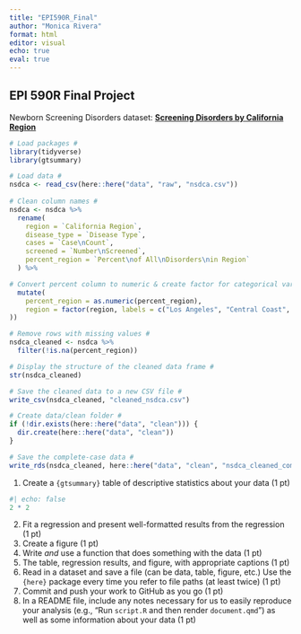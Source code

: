 ```yaml
---
title: "EPI590R_Final"
author: "Monica Rivera"
format: html
editor: visual
echo: true
eval: true
---
```


## EPI 590R Final Project

Newborn Screening Disorders dataset: [**Screening Disorders by California Region**](https://catalog.data.gov/dataset/newborn-screening-disorders-426e4/resource/54bb2656-0073-4380-bbc7-7ac7919aee38 "Screening Disorders by California Region")

```r
# Load packages #
library(tidyverse)
library(gtsummary)

# Load data #
nsdca <- read_csv(here::here("data", "raw", "nsdca.csv"))
                  
# Clean column names #
nsdca <- nsdca %>%
  rename(
    region = `California Region`,
    disease_type = `Disease Type`,
    cases = `Case\nCount`,
    screened = `Number\nScreened`,
    percent_region = `Percent\nof All\nDisorders\nin Region`
  ) %>%

# Convert percent column to numeric & create factor for categorical variable: region #
  mutate(
    percent_region = as.numeric(percent_region),
    region = factor(region, labels = c("Los Angeles", "Central Coast", "Northern Central Valley", "Northern, Mountain, and Desert Areas", "San Francisco Bay Area", "South Coast", "Southern Inland Empire")
))

# Remove rows with missing values #
nsdca_cleaned <- nsdca %>%
  filter(!is.na(percent_region))

# Display the structure of the cleaned data frame #
str(nsdca_cleaned)

# Save the cleaned data to a new CSV file #
write_csv(nsdca_cleaned, "cleaned_nsdca.csv")

# Create data/clean folder #
if (!dir.exists(here::here("data", "clean"))) {
  dir.create(here::here("data", "clean"))
}

# Save the complete-case data #
write_rds(nsdca_cleaned, here::here("data", "clean", "nsdca_cleaned_complete.rds"))
```

1.  Create a `{gtsummary}` table of descriptive statistics about your data (1 pt)

```r
#| echo: false
2 * 2
```

2.  Fit a regression and present well-formatted results from the regression (1 pt)
3.  Create a figure (1 pt)
4.  Write *and* use a function that does something with the data (1 pt)
5.  The table, regression results, and figure, with appropriate captions (1 pt)
6.  Read in a dataset and save a file (can be data, table, figure, etc.) Use the `{here}` package every time you refer to file paths (at least twice) (1 pt)
7.  Commit and push your work to GitHub as you go (1 pt)
8.  In a README file, include any notes necessary for us to easily reproduce your analysis (e.g., “Run `script.R` and then render `document.qmd`”) as well as some information about your data (1 pt)
